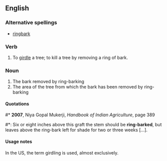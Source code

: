 ==English==

===Alternative spellings===
* [[ringbark]]

===Verb===
{{en-verb}}

# To [[girdle]] a tree; to kill a tree by removing a ring of bark.

===Noun===
{{en-noun|-}}

# The bark removed by ring-barking
# The area of the tree from which the bark has been removed by ring-barking

====Quotations====
#* '''2007''', Niya Gopal Mukerji, ''Handbook of Indian Agriculture'', page 389
#*: Six or eight inches above this graft the stem should be '''ring-barked''', but leaves above the ring-bark left for shade for two or three weeks […].

====Usage notes====
In the US, the term girdling is used, almost exclusively.